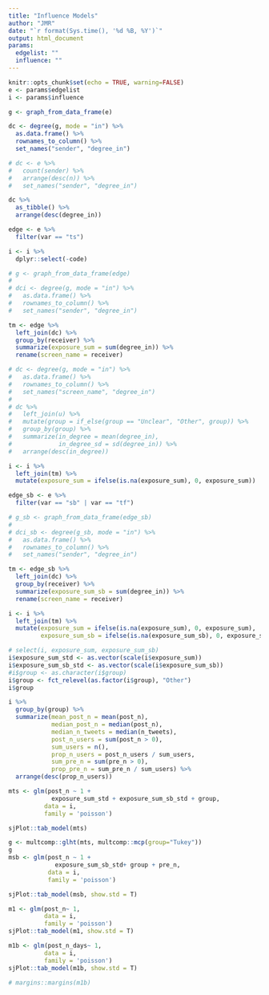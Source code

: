 ```yaml
---
title: "Influence Models"
author: "JMR"
date: "`r format(Sys.time(), '%d %B, %Y')`"
output: html_document
params:
  edgelist: ""
  influence: ""
---
```


```r
knitr::opts_chunk$set(echo = TRUE, warning=FALSE)
e <- params$edgelist
i <- params$influence
```

```r
g <- graph_from_data_frame(e)

dc <- degree(g, mode = "in") %>% 
  as.data.frame() %>% 
  rownames_to_column() %>% 
  set_names("sender", "degree_in")

# dc <- e %>% 
#   count(sender) %>% 
#   arrange(desc(n)) %>% 
#   set_names("sender", "degree_in")

dc %>% 
  as_tibble() %>% 
  arrange(desc(degree_in))

edge <- e %>% 
  filter(var == "ts")

i <- i %>% 
  dplyr::select(-code)

# g <- graph_from_data_frame(edge)
# 
# dci <- degree(g, mode = "in") %>% 
#   as.data.frame() %>% 
#   rownames_to_column() %>% 
#   set_names("sender", "degree_in")

tm <- edge %>% 
  left_join(dc) %>% 
  group_by(receiver) %>% 
  summarize(exposure_sum = sum(degree_in)) %>% 
  rename(screen_name = receiver)

# dc <- degree(g, mode = "in") %>% 
#   as.data.frame() %>% 
#   rownames_to_column() %>% 
#   set_names("screen_name", "degree_in")
# 
# dc %>% 
#   left_join(u) %>% 
#   mutate(group = if_else(group == "Unclear", "Other", group)) %>% 
#   group_by(group) %>% 
#   summarize(in_degree = mean(degree_in),
#             in_degree_sd = sd(degree_in)) %>% 
#   arrange(desc(in_degree))

i <- i %>% 
  left_join(tm) %>% 
  mutate(exposure_sum = ifelse(is.na(exposure_sum), 0, exposure_sum))

edge_sb <- e %>% 
  filter(var == "sb" | var == "tf")

# g_sb <- graph_from_data_frame(edge_sb)
# 
# dci_sb <- degree(g_sb, mode = "in") %>% 
#   as.data.frame() %>% 
#   rownames_to_column() %>% 
#   set_names("sender", "degree_in")

tm <- edge_sb %>% 
  left_join(dc) %>% 
  group_by(receiver) %>% 
  summarize(exposure_sum_sb = sum(degree_in)) %>% 
  rename(screen_name = receiver)

i <- i %>% 
  left_join(tm) %>% 
  mutate(exposure_sum = ifelse(is.na(exposure_sum), 0, exposure_sum),
         exposure_sum_sb = ifelse(is.na(exposure_sum_sb), 0, exposure_sum_sb))

# select(i, exposure_sum, exposure_sum_sb)
i$exposure_sum_std <- as.vector(scale(i$exposure_sum))
i$exposure_sum_sb_std <- as.vector(scale(i$exposure_sum_sb))
#i$group <- as.character(i$group)
i$group <- fct_relevel(as.factor(i$group), "Other")
i$group

i %>% 
  group_by(group) %>% 
  summarize(mean_post_n = mean(post_n),
            median_post_n = median(post_n),
            median_n_tweets = median(n_tweets),
            post_n_users = sum(post_n > 0),
            sum_users = n(),
            prop_n_users = post_n_users / sum_users,
            sum_pre_n = sum(pre_n > 0),
            prop_pre_n = sum_pre_n / sum_users) %>% 
  arrange(desc(prop_n_users))

mts <- glm(post_n ~ 1 +
            exposure_sum_std + exposure_sum_sb_std + group,
          data = i,
          family = 'poisson')

sjPlot::tab_model(mts)

```

```r
g <- multcomp::glht(mts, multcomp::mcp(group="Tukey"))
g
msb <- glm(post_n ~ 1 +
             exposure_sum_sb_std+ group + pre_n,
           data = i,
           family = 'poisson')

sjPlot::tab_model(msb, show.std = T)
```

```r
m1 <- glm(post_n~ 1,
          data = i,
          family = 'poisson')
sjPlot::tab_model(m1, show.std = T)

m1b <- glm(post_n_days~ 1,
          data = i,
          family = 'poisson')
sjPlot::tab_model(m1b, show.std = T)

# margins::margins(m1b)
```